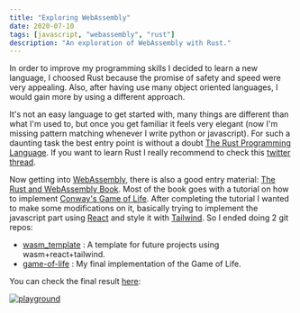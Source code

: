 ```yaml
---
title: "Exploring WebAssembly"
date: 2020-07-10
tags: [javascript, "webassembly", "rust"]
description: "An exploration of WebAssembly with Rust."
---
```


In order to improve my programming skills I decided to learn a new language,
I choosed Rust because the promise of safety and speed were very appealing.
Also, after having use many object oriented languages, I would gain more by using a different approach.

It's not an easy language to get started with, many things are different than what I'm used to, but once you get familiar it feels very elegant
(now I'm missing pattern matching whenever I write python or javascript).
For such a daunting task the best entry point is without a doubt [The Rust Programming Language](https://doc.rust-lang.org/stable/book/title-page.html).
If you want to learn Rust I really recommend to check this [twitter thread](https://twitter.com/AndreaPessino/status/1042120425415700480).

Now getting into [WebAssembly](https://webassembly.org/), there is also a good entry material:
[The Rust and WebAssembly Book](https://rustwasm.github.io/docs/book/).
Most of the book goes with a tutorial on how to implement [Conway's Game of Life](https://en.wikipedia.org/wiki/Conway%27s_Game_of_Life).
After completing the tutorial I wanted to make some modifications on it, basically trying to implement the javascript part using
[React](https://reactjs.org/) and style it with [Tailwind](https://tailwindcss.com/). So I ended doing 2 git repos:
- [wasm_template](https://github.com/renato145/wasm_template) : A template for future projects using wasm+react+tailwind.
- [game-of-life](https://github.com/renato145/game-of-life) : My final implementation of the Game of Life.

You can check the final result [here](https://renato145.github.io/game-of-life/):

[![playground](img.png)](https://renato145.github.io/game-of-life/)
